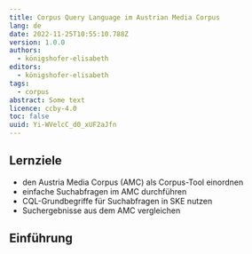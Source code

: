 ```yaml
---
title: Corpus Query Language im Austrian Media Corpus
lang: de
date: 2022-11-25T10:55:10.788Z
version: 1.0.0
authors:
  - königshofer-elisabeth
editors:
  - königshofer-elisabeth
tags:
  - corpus
abstract: Some text
licence: ccby-4.0
toc: false
uuid: Yi-WVelcC_d0_xUF2aJfn
---
```

## Lernziele

- den Austria Media Corpus (AMC) als Corpus-Tool einordnen
- einfache Suchabfragen im AMC durchführen
- CQL-Grundbegriffe für Suchabfragen in SKE nutzen
- Suchergebnisse aus dem AMC vergleichen

## Einführung

